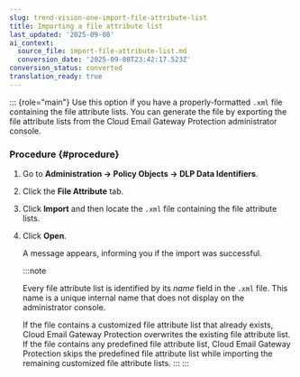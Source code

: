 ```yaml
---
slug: trend-vision-one-import-file-attribute-list
title: Importing a file attribute list
last_updated: '2025-09-08'
ai_context:
  source_file: import-file-attribute-list.md
  conversion_date: '2025-09-08T23:42:17.523Z'
conversion_status: converted
translation_ready: true
---
```


::: {role="main"}
Use this option if you have a properly-formatted `.xml` file containing the file attribute lists. You can generate the file by exporting the file attribute lists from the Cloud Email Gateway Protection administrator console.

### Procedure {#procedure}

1.  Go to **Administration → Policy Objects → DLP Data Identifiers**.

2.  Click the **File Attribute** tab.

3.  Click **Import** and then locate the `.xml` file containing the file attribute lists.

4.  Click **Open**.

    A message appears, informing you if the import was successful.

    :::note

    Every file attribute list is identified by its *name* field in the `.xml` file. This name is a unique internal name that does not display on the administrator console.

    If the file contains a customized file attribute list that already exists, Cloud Email Gateway Protection overwrites the existing file attribute list. If the file contains any predefined file attribute list, Cloud Email Gateway Protection skips the predefined file attribute list while importing the remaining customized file attribute lists.
    :::
:::
